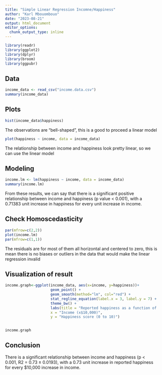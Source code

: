 ```yaml
---
title: "Simple Linear Regression Incomne/Happiness"
author: "Karl Mbouombouo"
date: "2023-08-21"
output: html_document
editor_options: 
  chunk_output_type: inline
---
```


```r
library(readr)
library(ggplot2)
library(dplyr)
library(broom)
library(ggpubr)
```

## Data
```r
income_data <- read_csv("income.data.csv")
summary(income_data)
```

## Plots
```r
hist(income_data$happiness)
```
The observations are "bell-shaped", this is a good to proceed a linear model

```r
plot(happiness ~ income, data = income_data)
```

The relationship between income and happiness look pretty linear, so we can
use the linear model

## Modeling
```r
income.lm <- lm(happiness ~ income, data = income_data)
summary(income.lm)
```
From these results, we can say that there is a significant positive relationship
between income and happiness (p value < 0.001), with a 0.71383 unit increase in 
happiness for every unit increase in income.

## Check Homoscedasticity
```r
par(mfrow=c(2,2))
plot(income.lm)
par(mfrow=c(1,1))
```
The residuals are for most of them all horizontal and centered to zero, this is 
mean there is no biases or outliers in the data that would make the linear
regression invalid

## Visualization of result
```r
income.graph<-ggplot(income_data, aes(x=income, y=happiness))+
                     geom_point() +
                     geom_smooth(method="lm", col="red") +
                     stat_regline_equation(label.x = 3, label.y = 7) +
                     theme_bw() +
                     labs(title = "Reported happiness as a function of income",
                     x = "Income (x$10,000)",
                     y = "Happiness score (0 to 10)")
  

income.graph
```

## Conclusion
There is a significant relationship between income and happiness (p < 0.001, 
R2 = 0.73 ± 0.0193), with a 0.73 unit increase in reported happiness for every 
$10,000 increase in income.
